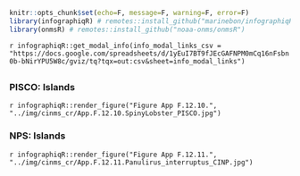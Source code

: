 ```r
knitr::opts_chunk$set(echo=F, message=F, warning=F, error=F)
library(infographiqR) # remotes::install_github("marinebon/infographiqR") 
library(onmsR) # remotes::install_github("noaa-onms/onmsR")
```

`r infographiqR::get_modal_info(info_modal_links_csv = "https://docs.google.com/spreadsheets/d/1yEuI7BT9fJEcGAFNPM0mCq16nFsbn0b-bNirYPU5W8c/gviz/tq?tqx=out:csv&sheet=info_modal_links")`

##  {.tabset} 

### PISCO: Islands

`r infographiqR::render_figure("Figure App F.12.10.", "../img/cinms_cr/App.F.12.10.SpinyLobster_PISCO.jpg")`

### NPS: Islands

`r infographiqR::render_figure("Figure App F.12.11.", "../img/cinms_cr/App.F.12.11.Panulirus_interruptus_CINP.jpg")`
